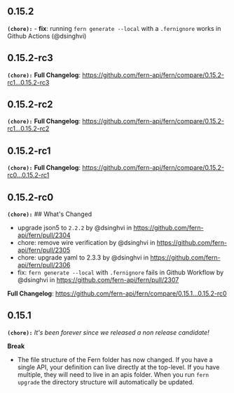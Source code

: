 ## 0.15.2
**`(chore):`** - **fix**: running `fern generate --local` with a `.fernignore` works in Github Actions (@dsinghvi)

## 0.15.2-rc3
**`(chore):`** **Full Changelog**: https://github.com/fern-api/fern/compare/0.15.2-rc1...0.15.2-rc3

## 0.15.2-rc2
**`(chore):`** **Full Changelog**: https://github.com/fern-api/fern/compare/0.15.2-rc1...0.15.2-rc2

## 0.15.2-rc1
**`(chore):`** **Full Changelog**: https://github.com/fern-api/fern/compare/0.15.2-rc0...0.15.2-rc1

## 0.15.2-rc0
**`(chore):`** ## What's Changed
* upgrade json5 to `2.2.2` by @dsinghvi in https://github.com/fern-api/fern/pull/2304
* chore: remove wire verification by @dsinghvi in https://github.com/fern-api/fern/pull/2305
* chore: upgrade yaml to 2.3.3 by @dsinghvi in https://github.com/fern-api/fern/pull/2306
* fix: `fern generate --local` with `.fernignore` fails in Github Workflow by @dsinghvi in https://github.com/fern-api/fern/pull/2307


**Full Changelog**: https://github.com/fern-api/fern/compare/0.15.1...0.15.2-rc0

## 0.15.1
**`(chore):`** _It's been forever since we released a non release candidate!_

**Break**
- The file structure of the Fern folder has now changed. If you have a single API, your definition can live directly at the top-level. If you have multiple, they will need to live in an apis folder. When you run `fern upgrade` the directory structure will automatically be updated. 

